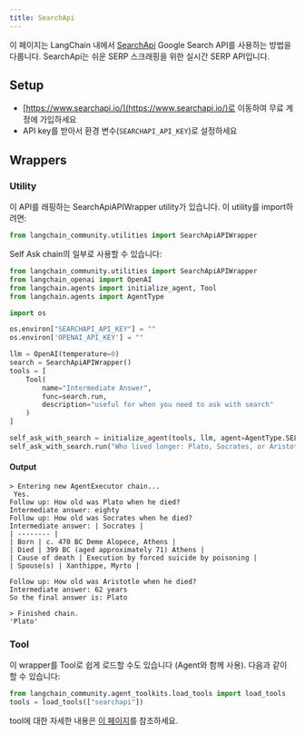 ```yaml
---
title: SearchApi
---
```


이 페이지는 LangChain 내에서 [SearchApi](https://www.searchapi.io/) Google Search API를 사용하는 방법을 다룹니다. SearchApi는 쉬운 SERP 스크래핑을 위한 실시간 SERP API입니다.

## Setup

- [https://www.searchapi.io/](https://www.searchapi.io/)로 이동하여 무료 계정에 가입하세요
- API key를 받아서 환경 변수(`SEARCHAPI_API_KEY`)로 설정하세요

## Wrappers

### Utility

이 API를 래핑하는 SearchApiAPIWrapper utility가 있습니다. 이 utility를 import하려면:

```python
from langchain_community.utilities import SearchApiAPIWrapper
```

Self Ask chain의 일부로 사용할 수 있습니다:

```python
from langchain_community.utilities import SearchApiAPIWrapper
from langchain_openai import OpenAI
from langchain.agents import initialize_agent, Tool
from langchain.agents import AgentType

import os

os.environ["SEARCHAPI_API_KEY"] = ""
os.environ['OPENAI_API_KEY'] = ""

llm = OpenAI(temperature=0)
search = SearchApiAPIWrapper()
tools = [
    Tool(
        name="Intermediate Answer",
        func=search.run,
        description="useful for when you need to ask with search"
    )
]

self_ask_with_search = initialize_agent(tools, llm, agent=AgentType.SELF_ASK_WITH_SEARCH, verbose=True)
self_ask_with_search.run("Who lived longer: Plato, Socrates, or Aristotle?")
```

#### Output

```
> Entering new AgentExecutor chain...
 Yes.
Follow up: How old was Plato when he died?
Intermediate answer: eighty
Follow up: How old was Socrates when he died?
Intermediate answer: | Socrates |
| -------- |
| Born | c. 470 BC Deme Alopece, Athens |
| Died | 399 BC (aged approximately 71) Athens |
| Cause of death | Execution by forced suicide by poisoning |
| Spouse(s) | Xanthippe, Myrto |

Follow up: How old was Aristotle when he died?
Intermediate answer: 62 years
So the final answer is: Plato

> Finished chain.
'Plato'
```

### Tool

이 wrapper를 Tool로 쉽게 로드할 수도 있습니다 (Agent와 함께 사용).
다음과 같이 할 수 있습니다:

```python
from langchain_community.agent_toolkits.load_tools import load_tools
tools = load_tools(["searchapi"])
```

tool에 대한 자세한 내용은 [이 페이지](/oss/integrations/tools)를 참조하세요.
